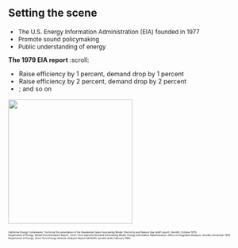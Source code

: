 
## Setting the scene

::: {.absolute top="24%" left="35%"}
::: {style="font-size: 0.85em"}
:::{.fragment .fade-in-then-out}


- The U.S. Energy Information Administration (EIA) founded in 1977
- Promote sound policymaking
- Public understanding of energy


:::
:::
:::

<!-- public understanding of energy and its interaction with the economy and the environment.
Part of the US Department of energy -->


::: {.absolute top="20%" left="30%"}
::: {style="font-size: 0.9em"}
::: {.fragment .fade-in}

::: {.incremental}
**The 1979 EIA report** :scroll:


- Raise efficiency by 1 percent, demand drop by 1 percent
- Raise efficiency by 2 percent, demand drop by 2 percent
- ; and so on
:::

:::
:::
:::



::: {.absolute top="20%" left="0%"}
![](pictures/Eia-logomark.svg){width="250"}
:::




::: {.absolute top="85%" left="0%"}
::: {style="font-size: 0.35em"}
::: {.fragment .fade-in}
California Energy Commission. Technical Documentation of the Residential Sales Forecasting Model: Electricity and Natural Gas (staff report). Xerolith, October 1979. </br>
Department of Energy. Model Documentation Report , Short Term Gasoline Demand Forecasting Model. Energy Information Administration, Office of Integrative Analysis. Xerolith, November 1979. </br>
Department of Energy. Short-Term Energy Outlook. Analysis Report AR/IA/80. Xerolith draft, February 1980
:::
:::
:::





